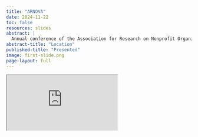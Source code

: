 ```yaml
---
title: "ARNOVA"
date: 2024-11-22
toc: false
resources: slides
abstract: |
  Annual conference of the Association for Research on Nonprofit Organizations and Voluntary Action (ARNOVA); Washington, D.C.
abstract-title: "Location"
published-title: "Presented"
image: first-slide.png
page-layout: full
---
```


<div class="ratio ratio-16x9">
<iframe class="slide-deck" src="https://docs.google.com/presentation/d/e/2PACX-1vRTS3Uve-PLfIOJjtIFIQgMFz1Zs3HhArdtNvgFd6VGnA_kuxqrRelNHHE2Tv4CFRty77ZB5EdkNRon/embed?start=false&loop=false&delayms=3000" allowfullscreen="true" mozallowfullscreen="true" webkitallowfullscreen="true"></iframe>
</div>
